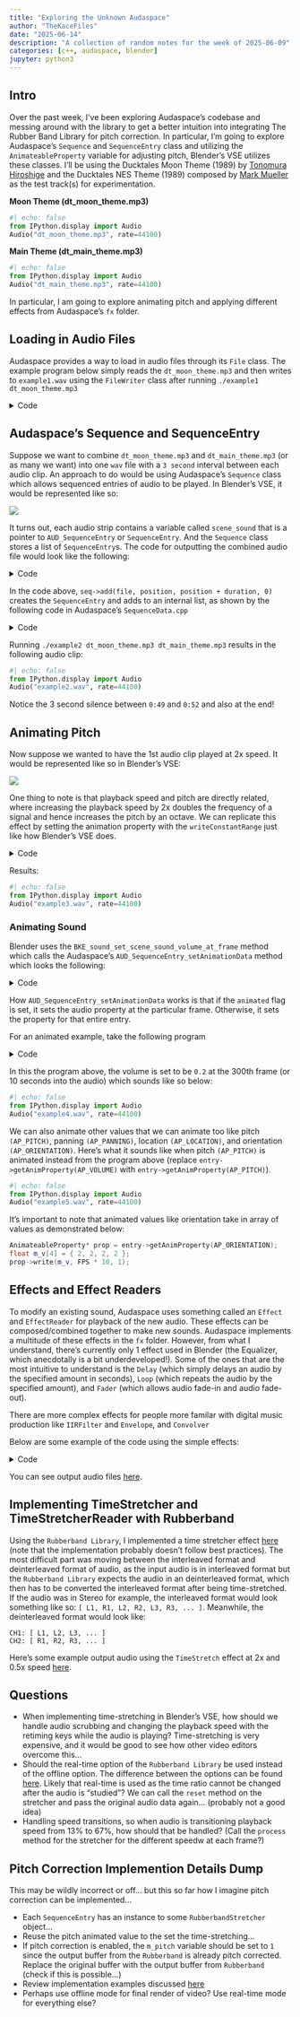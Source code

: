 ```yaml
---
title: "Exploring the Unknown Audaspace"
author: "TheKaceFiles"
date: "2025-06-14"
description: "A collection of random notes for the week of 2025-06-09"
categories: [c++, audaspace, blender]
jupyter: python3
---
```


## Intro

Over the past week, I've been exploring Audaspace's codebase and messing around with the library to get a better intuition into integrating The Rubber Band Library for pitch correction. In particular, I'm going to explore Audaspace's `Sequence` and `SequenceEntry` class and utilizing the `AnimateableProperty` variable for adjusting pitch, Blender's VSE utilizes these classes. I'll be using the Ducktales Moon Theme (1989) by [Tonomura Hiroshige](https://www.vgmpf.com/Wiki/index.php/Hiroshige_Tonomura) and the Ducktales NES Theme (1989) composed by [Mark Mueller](https://en.wikipedia.org/wiki/Mark_Mueller) as the test track(s) for experimentation.

**Moon Theme (dt_moon_theme.mp3)** 
```python
#| echo: false
from IPython.display import Audio
Audio("dt_moon_theme.mp3", rate=44100)
```

**Main Theme (dt_main_theme.mp3)**
```python
#| echo: false
from IPython.display import Audio
Audio("dt_main_theme.mp3", rate=44100)
```

In particular, I am going to explore animating pitch and applying different effects from Audaspace's `fx` folder.

## Loading in Audio Files

Audaspace provides a way to load in audio files through its `File` class. The example program below simply reads the `dt_moon_theme.mp3` and then writes to `example1.wav` using the `FileWriter` class after running `./example1 dt_moon_theme.mp3`

<details> 
  <summary>Code</summary>

```c++
// example1.cpp
#include <iostream>
#include "file/File.h"
#include "file/FileWriter.h"
using namespace aud;

int main(int argc, char* argv[])
{
	if(argc != 2)
	{
		std::cerr << "Usage: " << argv[0] << " <filename>" << std::endl;
		return 1;
	}
  
	File file(argv[1]);
  
	StreamInfo streamInfo = file.queryStreams()[0];

	DeviceSpecs outspecs = streamInfo.specs;

	std::shared_ptr<IWriter> writer = FileWriter::createWriter("example1.wav", outspecs, CONTAINER_WAV, CODEC_PCM, 0);
	
	int totalsamples = int(outspecs.specs.rate * streamInfo.duration);
	printf("Total Samples: %d\n", totalsamples);
	FileWriter::writeReader(file.createReader(), writer, totalsamples, AUD_DEFAULT_BUFFER_SIZE);
}
```

</details> 

## Audaspace's Sequence and SequenceEntry

Suppose we want to combine `dt_moon_theme.mp3` and `dt_main_theme.mp3` (or as many we want) into one `wav` file with a `3 second` interval between each audio clip. An approach to do would be using Audaspace's `Sequence` class which allows sequenced entries of audio to be played. In Blender's VSE, it would be represented like so: 

![](example2_sequencer.png){fig-alt="Image of the audio strips inside Blender's video sequence placed next to each other with a 3 second interval in-between"}


It turns out, each audio strip contains a variable called `scene_sound` that is a pointer to `AUD_SequenceEntry` or `SequenceEntry`. And the `Sequence` class stores a list of `SequenceEntry`s. The code for outputting the combined audio file would look like the following:

<details> 
  <summary>Code</summary>


```c++
// example2.cpp
#include <iostream>
#include "file/File.h"
#include "file/FileWriter.h"
#include "sequence/Sequence.h"
#include "plugin/PluginManager.h"
using namespace aud;

int main(int argc, char* argv[])
{

  if (argc < 2) {
		std::cerr << "Usage: " << argv[0] << " <file1> <file2> ..." << std::endl;
		return 1;
	}

  // For some reason, PluginManager::loadPlugins("") needs to be called for this program to not error?
  PluginManager::loadPlugins("");
  const double FPS = 30.0;
  const double INTERVAL_BETWEEN_AUDIO = 3.0;
 
  SampleRate sampleRate = RATE_44100;
  Specs specs { sampleRate, CHANNELS_MONO };
  std::shared_ptr<Sequence> seq = std::shared_ptr<Sequence>(new Sequence(specs, FPS, false));
 
  double position = 0;
 
  for (int i = 1; i < argc; i++) {
    std::shared_ptr<File> file = std::make_shared<File>(argv[i]);
    double duration = file.get()->queryStreams()[0].duration;

    seq->add(file, position, position + duration, 0);
    position += duration + INTERVAL_BETWEEN_AUDIO;
  }

  DeviceSpecs outspecs;
	outspecs.channels = CHANNELS_MONO;
	outspecs.rate = sampleRate;
	outspecs.format = FORMAT_FLOAT32;


	std::shared_ptr<IWriter> writer = FileWriter::createWriter("example2.wav", outspecs, CONTAINER_WAV, CODEC_PCM, 0);
	
	int totalsamples = int(outspecs.specs.rate * position);
	printf("Total Samples: %d\n", totalsamples);
	FileWriter::writeReader(seq->createReader(), writer, totalsamples, AUD_DEFAULT_BUFFER_SIZE);

}
```
</details>

In the code above, `seq->add(file, position, position + duration, 0)` creates the `SequenceEntry` and adds to an internal list, as shown by the following code in Audaspace's `SequenceData.cpp`

<details> 
  <summary>Code</summary>


```c++
std::shared_ptr<SequenceEntry> SequenceData::add(std::shared_ptr<ISound> sound, std::shared_ptr<SequenceData> sequence_data, double begin, double end, double skip)
{
	std::lock_guard<std::recursive_mutex> lock(m_mutex);

	std::shared_ptr<SequenceEntry> entry = std::shared_ptr<SequenceEntry>(new SequenceEntry(sound, begin, end, skip, sequence_data, m_id++));

	m_entries.push_back(entry);
	m_entry_status++;

	return entry;
}
```
</details> 

Running `./example2 dt_moon_theme.mp3 dt_main_theme.mp3` results in the following audio clip:

```python
#| echo: false
from IPython.display import Audio
Audio("example2.wav", rate=44100)
```

Notice the 3 second silence between `0:49` and `0:52` and also at the end!

## Animating Pitch

Now suppose we wanted to have the 1st audio clip played at 2x speed. It would be represented like so in Blender's VSE:


![](example3_sequencer.png){fig-alt="Image of the audio strips inside Blender's video sequence placed next to each other but the 1st clip has 2x playback speed"}


One thing to note is that playback speed and pitch are directly related, where increasing the playback speed by 2x doubles the frequency of a signal and hence increases the pitch by an octave. We can replicate this effect by setting the animation property with the `writeConstantRange` just like how Blender's VSE does.

<details> 
  <summary>Code</summary>

```c++
// example3.cpp
#include <iostream>

#include "file/File.h"
#include "file/FileWriter.h"
#include "plugin/PluginManager.h"
#include "sequence/Sequence.h"
#include "sequence/SequenceEntry.h"
using namespace aud;

int main(int argc, char* argv[]) {
  if (argc < 2) {
    std::cerr << "Usage: " << argv[0] << " <file1> <file2> ..." << std::endl;
    return 1;
  }

  // For some reason, PluginManager::loadPlugins("") needs to be called for this program to not error?
  PluginManager::loadPlugins("");
  const double FPS = 30.0;
  const double INTERVAL_BETWEEN_AUDIO = 3.0;

  SampleRate sampleRate = RATE_44100;
  Specs specs{sampleRate, CHANNELS_MONO};
  std::shared_ptr<Sequence> seq = std::shared_ptr<Sequence>(new Sequence(specs, FPS, false));

  std::vector<std::shared_ptr<SequenceEntry>> entries;

  double position = 0;

  for (int i = 1; i < argc; i++) {
    std::shared_ptr<File> file = std::make_shared<File>(argv[i]);
    double duration = file.get()->queryStreams()[0].duration;

    std::shared_ptr<SequenceEntry> entry = seq->add(file, position, position + duration, 0);
    entries.push_back(entry);
    position += duration + INTERVAL_BETWEEN_AUDIO;
  }

  AnimateableProperty* prop = entries[0]->getAnimProperty(AP_PITCH);

  float pitch = 2.0;

  prop->writeConstantRange(&pitch, 0, 755);

  DeviceSpecs outspecs;
  outspecs.channels = CHANNELS_MONO;
  outspecs.rate = sampleRate;
  outspecs.format = FORMAT_FLOAT32;

  std::shared_ptr<IWriter> writer = FileWriter::createWriter("example3.wav", outspecs, CONTAINER_WAV, CODEC_PCM, 0);

  int totalsamples = int(outspecs.specs.rate * position);
  printf("Total Samples: %d\n", totalsamples);
  FileWriter::writeReader(seq->createReader(), writer, totalsamples, AUD_DEFAULT_BUFFER_SIZE);
}
```

</details> 

Results:

```python
#| echo: false
from IPython.display import Audio
Audio("example3.wav", rate=44100)
```
</details> 






### Animating Sound

Blender uses the `BKE_sound_set_scene_sound_volume_at_frame` method which calls the Audaspace's `AUD_SequenceEntry_setAnimationData` method which looks the following:


<details> 
  <summary>Code</summary>
```c++
AUD_API void AUD_SequenceEntry_setAnimationData(AUD_SequenceEntry* entry, AUD_AnimateablePropertyType type, int frame, float* data, char animated)
{
	AnimateableProperty* prop = (*entry)->getAnimProperty(static_cast<AnimateablePropertyType>(type));
	if(animated)
	{
		if(frame >= 0)
			prop->write(data, frame, 1);
	}
	else
	{
		prop->write(data);
	}
}
```
</details>

How `AUD_SequenceEntry_setAnimationData` works is that if the `animated` flag is set, it sets the audio property at the particular frame. Otherwise, it sets the property for that entire entry.

For an animated example, take the following program


<details> 
  <summary>Code</summary>

```c++
// example4.cpp
#include <iostream>

#include "file/File.h"
#include "file/FileWriter.h"
#include "plugin/PluginManager.h"
#include "sequence/Sequence.h"
#include "sequence/SequenceEntry.h"

using namespace aud;

int main(int argc, char* argv[]) {
  if (argc < 2) {
    std::cerr << "Usage: " << argv[0] << " <file>" << std::endl;
    return 1;
  }

  // For some reason, PluginManager::loadPlugins("") needs to be called for this program to not error?
  PluginManager::loadPlugins("");
  const double FPS = 30.0;

  SampleRate sampleRate = RATE_44100;
  Specs specs{sampleRate, CHANNELS_MONO};
  std::shared_ptr<Sequence> seq = std::shared_ptr<Sequence>(new Sequence(specs, FPS, false));
  double position = 0;

  std::shared_ptr<File> file = std::make_shared<File>(argv[1]);
  double duration = file.get()->queryStreams()[0].duration;
  std::shared_ptr<SequenceEntry> entry = seq->add(file, position, position + duration, 0);
  position += duration;


  AnimateableProperty* prop = entry->getAnimProperty(AP_VOLUME);

  float volume = 0.2;
  prop->write(&volume, FPS * 10, 1);

  DeviceSpecs outspecs;
  outspecs.channels = CHANNELS_MONO;
  outspecs.rate = sampleRate;
  outspecs.format = FORMAT_FLOAT32;

  std::shared_ptr<IWriter> writer = FileWriter::createWriter("example4.wav", outspecs, CONTAINER_WAV, CODEC_PCM, 0);

  int totalsamples = int(outspecs.specs.rate * position);
  printf("Total Samples: %d\n", totalsamples);
  FileWriter::writeReader(seq->createReader(), writer, totalsamples, AUD_DEFAULT_BUFFER_SIZE);
}
```
</details> 

In this the program above, the volume is set to be `0.2` at the 300th frame (or 10 seconds into the audio) which sounds like so below:


```python
#| echo: false
from IPython.display import Audio
Audio("example4.wav", rate=44100)
```

We can also animate other values that we can animate too like pitch `(AP_PITCH)`, panning `(AP_PANNING)`, location `(AP_LOCATION)`, and orientation `(AP_ORIENTATION)`. Here's what it sounds like when pitch `(AP_PITCH)` is animated instead from the program above (replace `entry->getAnimProperty(AP_VOLUME)` with `entry->getAnimProperty(AP_PITCH)`).

```python
#| echo: false
from IPython.display import Audio
Audio("example5.wav", rate=44100)
```



 It's important to note that animated values like orientation take in array of values as demonstrated below:

```c++
AnimateableProperty* prop = entry->getAnimProperty(AP_ORIENTATION);
float m_v[4] = { 2, 2, 2, 2 };
prop->write(m_v, FPS * 10, 1);
```






<!-- ```
void BKE_sound_set_scene_sound_volume_at_frame(void *handle,
                                               const int frame,
                                               float volume,
                                               const char animated)
{
  AUD_SequenceEntry_setAnimationData(handle, AUD_AP_VOLUME, frame, &volume, animated);
}
``` -->





## Effects and Effect Readers

To modify an existing sound, Audaspace uses something called an `Effect` and `EffectReader` for playback of the new audio. These effects can be composed/combined together to make new sounds. Audaspace implements a multitude of these effects in the `fx` folder. However, from what I understand, there's currently only 1 effect used in Blender (the Equalizer, which anecdotally is a bit underdeveloped!). Some of the ones that are the most intuitive to understand is the `Delay` (which simply delays an audio by the specified amount in seconds), `Loop` (which repeats the audio by the specified amount), and `Fader` (which allows audio fade-in and audio fade-out).

There are more complex effects for people more familar with digital music production like `IIRFilter` and `Envelope`, and `Convolver`

Below are some example of the code using the simple effects:

<details> 
  <summary>Code</summary>

```c++
#include <iostream>
#include "file/File.h"
#include "file/FileWriter.h"
#include "plugin/PluginManager.h"
#include "Audaspace.h"
#include "IReader.h"
#include "util/Buffer.h"

#include "fx/Delay.h"
#include "fx/Loop.h"
#include "fx/Fader.h"

using namespace aud;

int main(int argc, char* argv[])
{
	if(argc != 2)
	{
		std::cerr << "Usage: " << argv[0] << " <filename>" << std::endl;
		return 1;
	}

  PluginManager::loadPlugins("");
  
	std::shared_ptr<File> file = std::make_shared<File>(argv[1]);
  
	StreamInfo streamInfo = file->queryStreams()[0];

	DeviceSpecs outspecs = streamInfo.specs;



  Delay delay = Delay(file, 3.0);
  Loop loop = Loop(file, 1);
  Fader fader = Fader(file, FADE_IN, 0, 20);

  std::shared_ptr<IWriter> delayWriter = FileWriter::createWriter("delay.wav", outspecs, CONTAINER_WAV, CODEC_PCM, 0);
	std::shared_ptr<IWriter> loopWriter = FileWriter::createWriter("loop.wav", outspecs, CONTAINER_WAV, CODEC_PCM, 0);
  std::shared_ptr<IWriter> faderWriter = FileWriter::createWriter("fader.wav", outspecs, CONTAINER_WAV, CODEC_PCM, 0);
  
	FileWriter::writeReader(delay.createReader(), delayWriter,  int(outspecs.specs.rate * (streamInfo.duration + 3)), AUD_DEFAULT_BUFFER_SIZE);
  FileWriter::writeReader(loop.createReader(), loopWriter,  int(outspecs.specs.rate * (streamInfo.duration * 2)), AUD_DEFAULT_BUFFER_SIZE);
  FileWriter::writeReader(fader.createReader(), faderWriter,  int(outspecs.specs.rate * streamInfo.duration), AUD_DEFAULT_BUFFER_SIZE);
}
```

</details> 

You can see output audio files [here](../audaspace_rubberband/index.qmd).

## Implementing TimeStretcher and TimeStretcherReader with Rubberband

Using the `Rubberband Library`, I implemented a time stretcher effect [here](https://github.com/neXyon/audaspace/pull/51) (note that the implementation probably doesn't follow best practices).  The most difficult part was moving between the interleaved format and 
deinterleaved format of audio, as the input audio is in interleaved format but the `Rubberband Library` expects the audio in an deinterleaved format, which then has to be converted the interleaved format after being time-stretched. If the audio was in Stereo for example, the interleaved format would look something like so: `[ L1, R1, L2, R2, L3, R3, ... ]`. Meanwhile, the deinterleaved format would look like: 

```
CH1: [ L1, L2, L3, ... ]
CH2: [ R1, R2, R3, ... ]
```

Here's some example output audio using the `TimeStretch` effect at 2x and 0.5x speed [here](../audaspace_rubberband/index.qmd).


## Questions

- When implementing time-stretching in Blender's VSE, how should we handle audio scrubbing and changing the playback speed with the retiming keys while the audio is playing? Time-stretching is very expensive, and it would be good to see how other video editors overcome this... 
- Should the real-time option of the `Rubberband Library` be used instead of the offline option. The difference between the options can be found [here](https://breakfastquay.com/rubberband/code-doc/). Likely that real-time is used as the time ratio cannot be changed after the audio is "studied"? We can call the `reset` method on the stretcher and pass the original audio data again... (probably not a good idea)
- Handling speed transitions, so when audio is transitioning playback speed from 13% to 67%, how should that be handled? (Call the `process` method for the stretcher for the different speedw at each frame?)


## Pitch Correction Implemention Details Dump 

This may be wildly incorrect or off... but this so far how I imagine pitch correction can be implemented...

- Each `SequenceEntry` has an instance to some `RubberbandStretcher` object...
- Reuse the pitch animated value to the set the time-stretching...
- If pitch correction is enabled, the `m_pitch` variable should be set to `1` since the output buffer from the `Rubberband` is already pitch corrected. Replace the original buffer with the output buffer from `Rubberband` (check if this is possible...)
- Review implementation examples
 discussed [here](https://breakfastquay.com/rubberband/integration.html#conceptual)
- Perhaps use offline mode for final render of video? Use real-time mode for everything else?